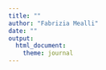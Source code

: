 ```yaml
---
title: ""
author: "Fabrizia Mealli"
date: ""
output: 
  html_document:
    theme: journal
---
```




